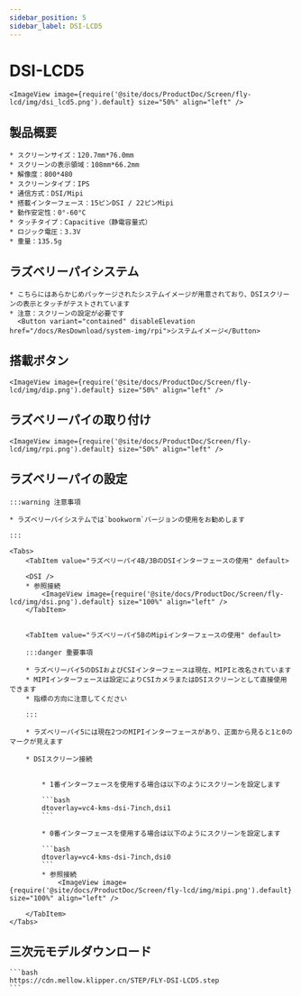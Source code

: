 ```yaml
---
sidebar_position: 5
sidebar_label: DSI-LCD5
---
```



# DSI-LCD5

    <ImageView image={require('@site/docs/ProductDoc/Screen/fly-lcd/img/dsi_lcd5.png').default} size="50%" align="left" />

## 製品概要

    * スクリーンサイズ：120.7mm*76.0mm
    * スクリーンの表示領域：108mm*66.2mm
    * 解像度：800*480
    * スクリーンタイプ：IPS
    * 通信方式：DSI/Mipi
    * 搭載インターフェース：15ピンDSI / 22ピンMipi
    * 動作安定性：0°-60°C
    * タッチタイプ：Capacitive（静電容量式）
    * ロジック電圧：3.3V
    * 重量：135.5g

## ラズベリーパイシステム

    * こちらにはあらかじめパッケージされたシステムイメージが用意されており、DSIスクリーンの表示とタッチがテストされています
    * 注意：スクリーンの設定が必要です
      <Button variant="contained" disableElevation href="/docs/ResDownload/system-img/rpi">システムイメージ</Button>

## 搭載ボタン

    <ImageView image={require('@site/docs/ProductDoc/Screen/fly-lcd/img/dip.png').default} size="50%" align="left" />

## ラズベリーパイの取り付け

    <ImageView image={require('@site/docs/ProductDoc/Screen/fly-lcd/img/rpi.png').default} size="50%" align="left" />

## ラズベリーパイの設定

    :::warning 注意事項

    * ラズベリーパイシステムでは`bookworm`バージョンの使用をお勧めします

    :::

    <Tabs>
        <TabItem value="ラズベリーパイ4B/3BのDSIインターフェースの使用" default>
        
        <DSI />
        * 参照接続
            <ImageView image={require('@site/docs/ProductDoc/Screen/fly-lcd/img/dsi.png').default} size="100%" align="left" />
        </TabItem>


        <TabItem value="ラズベリーパイ5BのMipiインターフェースの使用" default>

        :::danger 重要事項

        * ラズベリーパイ5のDSIおよびCSIインターフェースは現在、MIPIと改名されています
        * MIPIインターフェースは設定によりCSIカメラまたはDSIスクリーンとして直接使用できます
        * 指標の方向に注意してください

        :::

        * ラズベリーパイ5には現在2つのMIPIインターフェースがあり、正面から見ると1と0のマークが見えます

        * DSIスクリーン接続


            * 1番インターフェースを使用する場合は以下のようにスクリーンを設定します

            ```bash
            dtoverlay=vc4-kms-dsi-7inch,dsi1
            ```

            * 0番インターフェースを使用する場合は以下のようにスクリーンを設定します

            ```bash
            dtoverlay=vc4-kms-dsi-7inch,dsi0
            ```
            * 参照接続
                <ImageView image={require('@site/docs/ProductDoc/Screen/fly-lcd/img/mipi.png').default} size="100%" align="left" />

        </TabItem>
    </Tabs>


## 三次元モデルダウンロード

    ```bash
    https://cdn.mellow.klipper.cn/STEP/FLY-DSI-LCD5.step
    ```